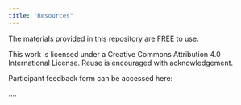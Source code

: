 ```yaml
---
title: "Resources"
---
```


The materials provided in this repository are FREE to use.

This work is licensed under a Creative Commons Attribution 4.0 International License. Reuse is encouraged with acknowledgement.

Participant feedback form can be accessed here:

....
